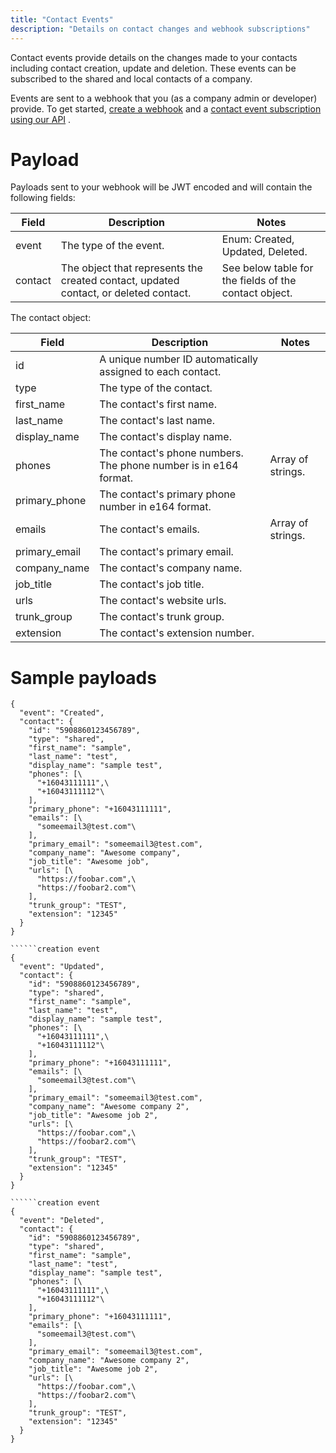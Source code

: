 ```yaml
---
title: "Contact Events"
description: "Details on contact changes and webhook subscriptions"
---
```

Contact events provide details on the changes made to your contacts including contact creation, update and deletion. These events can be subscribed to the shared and local contacts of a company.

Events are sent to a webhook that you (as a company admin or developer) provide. To get started, [create a webhook](/reference/webhookscreate)
 and a [contact event subscription using our API](/reference/webhook_contact_event_subscriptioncreate)
.

# Payload

Payloads sent to your webhook will be JWT encoded and will contain the following fields:

| Field | Description | Notes |
| --- | --- | --- |
| event | The type of the event. | Enum: Created, Updated, Deleted. |
| contact | The object that represents the created contact, updated contact, or deleted contact. | See below table for the fields of the contact object. |

The contact object:

| Field | Description | Notes |
| --- | --- | --- |
| id  | A unique number ID automatically assigned to each contact. |     |
| type | The type of the contact. |     |
| first\_name | The contact's first name. |     |
| last\_name | The contact's last name. |     |
| display\_name | The contact's display name. |     |
| phones | The contact's phone numbers. The phone number is in e164 format. | Array of strings. |
| primary\_phone | The contact's primary phone number in e164 format. |     |
| emails | The contact's emails. | Array of strings. |
| primary\_email | The contact's primary email. |     |
| company\_name | The contact's company name. |     |
| job\_title | The contact's job title. |     |
| urls | The contact's website urls. |     |
| trunk\_group | The contact's trunk group. |     |
| extension | The contact's extension number. |     |

# Sample payloads

```creation event
{
  "event": "Created",
  "contact": {
    "id": "5908860123456789",
    "type": "shared",
    "first_name": "sample",
    "last_name": "test",
    "display_name": "sample test",
    "phones": [\
      "+16043111111",\
      "+16043111112"\
    ],
    "primary_phone": "+16043111111",
    "emails": [\
      "someemail3@test.com"\
    ],
    "primary_email": "someemail3@test.com",
    "company_name": "Awesome company",
    "job_title": "Awesome job",
    "urls": [\
      "https://foobar.com",\
      "https://foobar2.com"\
    ],
    "trunk_group": "TEST",
    "extension": "12345"
  }
}

``````creation event
{
  "event": "Updated",
  "contact": {
    "id": "5908860123456789",
    "type": "shared",
    "first_name": "sample",
    "last_name": "test",
    "display_name": "sample test",
    "phones": [\
      "+16043111111",\
      "+16043111112"\
    ],
    "primary_phone": "+16043111111",
    "emails": [\
      "someemail3@test.com"\
    ],
    "primary_email": "someemail3@test.com",
    "company_name": "Awesome company 2",
    "job_title": "Awesome job 2",
    "urls": [\
      "https://foobar.com",\
      "https://foobar2.com"\
    ],
    "trunk_group": "TEST",
    "extension": "12345"
  }
}

``````creation event
{
  "event": "Deleted",
  "contact": {
    "id": "5908860123456789",
    "type": "shared",
    "first_name": "sample",
    "last_name": "test",
    "display_name": "sample test",
    "phones": [\
      "+16043111111",\
      "+16043111112"\
    ],
    "primary_phone": "+16043111111",
    "emails": [\
      "someemail3@test.com"\
    ],
    "primary_email": "someemail3@test.com",
    "company_name": "Awesome company 2",
    "job_title": "Awesome job 2",
    "urls": [\
      "https://foobar.com",\
      "https://foobar2.com"\
    ],
    "trunk_group": "TEST",
    "extension": "12345"
  }
}

```
